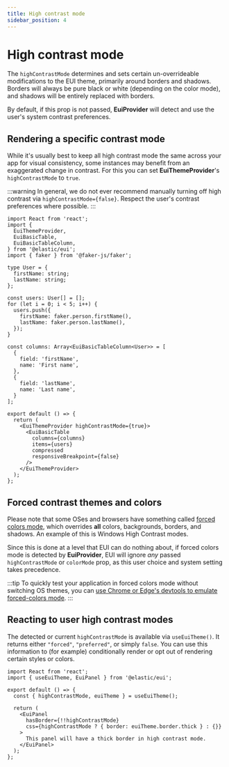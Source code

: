 ```yaml
---
title: High contrast mode
sidebar_position: 4
---
```



# High contrast mode <EuiBetaBadge label="Beta" color="accent" />

The `highContrastMode` determines and sets certain un-overrideable modifications to the EUI theme, primarily around borders and shadows. Borders will always be pure black or white (depending on the color mode), and shadows will be entirely replaced with borders.

By default, if this prop is not passed, **EuiProvider** will detect and use the user's system contrast preferences.

## Rendering a specific contrast mode

While it's usually best to keep all high contrast mode the same across your app for visual consistency, some instances may benefit from an exaggerated change in contrast. For this you can set **EuiThemeProvider**'s `highContrastMode` to `true`.

:::warning
In general, we do not ever recommend manually turning off high contrast via `highContrastMode={false}`. Respect the user's contrast preferences where possible.
:::

```tsx interactive
import React from 'react';
import {
  EuiThemeProvider,
  EuiBasicTable,
  EuiBasicTableColumn,
} from '@elastic/eui';
import { faker } from '@faker-js/faker';

type User = {
  firstName: string;
  lastName: string;
};

const users: User[] = [];
for (let i = 0; i < 5; i++) {
  users.push({
    firstName: faker.person.firstName(),
    lastName: faker.person.lastName(),
  });
}

const columns: Array<EuiBasicTableColumn<User>> = [
  {
    field: 'firstName',
    name: 'First name',
  },
  {
    field: 'lastName',
    name: 'Last name',
  }
];

export default () => {
  return (
    <EuiThemeProvider highContrastMode={true}>
      <EuiBasicTable
        columns={columns}
        items={users}
        compressed
        responsiveBreakpoint={false}
      />
    </EuiThemeProvider>
  );
};
```

## Forced contrast themes and colors

Please note that some OSes and browsers have something called [forced colors mode](https://developer.mozilla.org/en-US/docs/Web/CSS/@media/forced-colors), which overrides **all** colors, backgrounds, borders, and shadows. An example of this is Windows High Contrast modes.

Since this is done at a level that EUI can do nothing about, if forced colors mode is detected by **EuiProvider**, EUI will ignore *any* passed `highContrastMode` or `colorMode` prop, as this user choice and system setting takes precedence.

:::tip
To quickly test your application in forced colors mode without switching OS themes, you can [use Chrome or Edge's devtools to emulate forced-colors mode](https://devtoolstips.org/tips/en/emulate-forced-colors/).
:::

## Reacting to user high contrast modes

The detected or current `highContrastMode` is available via `useEuiTheme()`. It returns either `"forced"`, `"preferred"`, or simply `false`. You can use this information to (for example) conditionally render or opt out of rendering certain styles or colors.

```tsx interactive
import React from 'react';
import { useEuiTheme, EuiPanel } from '@elastic/eui';

export default () => {
  const { highContrastMode, euiTheme } = useEuiTheme();

  return (
    <EuiPanel
      hasBorder={!!highContrastMode}
      css={highContrastMode ? { border: euiTheme.border.thick } : {}}
    >
      This panel will have a thick border in high contrast mode.
    </EuiPanel>
  );
};
```
